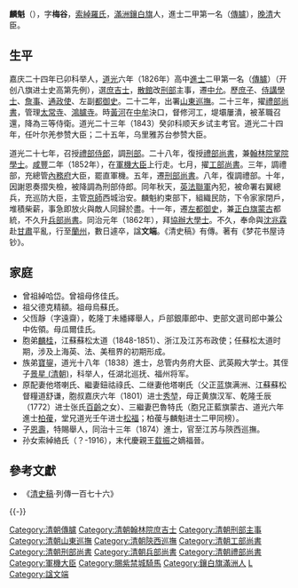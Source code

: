 {{Manchu name|[[索绰罗氏|索绰罗]]}}
'''麟魁'''（{{bd|1791年||1862年|catIdx=L}}），字'''梅谷'''，[[索綽羅氏|索綽羅氏]]，[[滿洲|滿洲]][[鑲白旗|鑲白旗]]人，進士二甲第一名（[[傳臚|傳臚]]），[[晚清|晚清]]大臣。

==生平==
嘉庆二十四年已卯科举人，[[道光|道光]]六年（1826年）高中[[進士|進士]]二甲第一名（[[傳臚|傳臚]]）（开创八旗进士史高第先例），選[[庶吉士|庶吉士]]，[[散館|散館]]改[[刑部|刑部]]主事，遷[[中允|中允]]。歷[[庶子|庶子]]、[[侍講學士|侍講學士]]、[[詹事|詹事]]、[[通政使|通政使]]、左副[[都御史|都御史]]。二十二年，出署[[山東|山東]][[巡撫|巡撫]]。二十三年，擢[[禮部尚書|禮部尚書]]，管理[[太常寺|太常寺]]、[[鴻臚寺|鴻臚寺]]。時[[黃河|黃河]]在[[中牟|中牟]]決口，督修河工，堤壩屢潰，被革職召還，降為三等侍衛。道光二十三年（1843）癸卯科顺天乡试主考官。道光二十四年，任叶尔羌参赞大臣；二十五年，乌里雅苏台参赞大臣。

道光二十七年，召授[[禮部侍郎|禮部侍郎]]，調[[刑部|刑部]]。二十八年，復授[[禮部|禮部]][[尚書|尚書]]，兼[[翰林院|翰林院]][[掌院學士|掌院學士]]。[[咸豐|咸豐]]二年（1852年），在[[軍機大臣|軍機大臣]]上行走。七月，擢[[工部尚書|工部尚書]]。三年，調禮部，充總管[[內務府|內務府]]大臣，罷直軍機。五年，遷[[刑部尚書|刑部尚書]]。八年，復調禮部。十年，因謝恩奏摺失檢，被降調為刑部侍郎。同年秋天，[[英法聯軍|英法聯軍]]內犯，被命署右翼總兵，充巡防大臣，主管[[京師|京師]]西城治安。麟魁約束部下，組織民防，下令家家閉戶，堆積柴薪，事急即放火與敵人同歸於盡。十一年，遷[[左都御史|左都御史]]，兼[[正白旗|正白旗]][[蒙古|蒙古]]都統，不久升[[兵部尚書|兵部尚書]]。同治元年（1862年），拜[[協辦大學士|協辦大學士]]。不久，奉命與[[沈兆霖|沈兆霖]]赴[[甘肅|甘肅]]平亂，行至[[蘭州|蘭州]]，數日遽卒，諡'''文端'''。《清史稿》有傳。著有《梦花书屋诗钞》。

==家庭==
*曾祖綽哈岱。曾祖母佟佳氏。
*祖父德克精額。祖母烏蘇氏。
*父恆靜（字遠齋），乾隆丁未繙繹舉人，戶部銀庫郎中、吏部文選司郎中兼公中佐領。母瓜爾佳氏。
*胞弟[[麟桂|麟桂]]，江蘇蘇松太道（1848-1851）、浙江及江苏布政使；任蘇松太道时期，涉及上海英、法、美租界的初期形成。
*族弟[[寶鋆|寶鋆]]，道光十八年（1838）進士，总管内务府大臣、武英殿大学士。其侄子[[景星_(清朝)|景星 (清朝)]]，科举人，任湖北巡抚、福州将军。
*原配妻他塔喇氏、繼妻鈕祜祿氏、二继妻他塔喇氏（父正蓝旗满洲、江蘇蘇松督糧道舒谦，胞叔嘉庆六年（1801）进士[[秀堃|秀堃]]，母正黄旗汉军、乾隆壬辰（1772）进士张氏[[百齡|百齡]]之女）、三繼妻巴魯特氏（胞兄正藍旗蒙古、道光六年進士[[柏葰|柏葰]]，堂兄道光壬午进士[[松福|松福]]；柏葰与麟魁进士二甲同榜）。
*子[[恩壽|恩壽]]，特賜舉人，同治十三年（1874）進士，官至江苏与陝西巡撫。
*孙女索綽絡氏（？-1916），末代慶親王[[载振|载振]]之嫡福晉。

==參考文獻==
*《[[清史稿|清史稿]]·列傳一百七十六》
{{-}}
{{start box}}
{{s-off}}
{{succession box|[[阿靈阿_(瓜爾佳氏)|阿靈阿]]|[[花沙納|花沙納]]|[[清朝工部尚書列表|清朝工部滿尚書]]|<small>咸豐二年七月甲戌 - 咸豐三年九月丁未</small><br /><small>1852年9月9日 - 1853年10月7日</small>}}
{{succession box|[[德興_(清朝尚書)|德興]]|[[瑞常|瑞常]]|[[清朝刑部尚書列表|清朝刑部滿尚書]]|<small>咸豐五年十一月己卯 - 咸豐八年十二月庚午</small><br /><small>1855年12月28日 - 1859年2月1日</small>}}
{{succession box|[[穆蔭|穆蔭]]|[[愛仁|愛仁]]|[[清朝兵部尚書列表|清朝兵部滿尚書]]|<small>咸豐十一年十月壬戌 - 同治元年正月己亥</small><br /><small>1861年11月9日 - 1862年2月14日</small>}}
{{succession box|[[恩桂|恩桂]]|[[特登額|特登額]]|[[清朝禮部尚書列表|清朝禮部滿尚書]]|<small>道光二十三年四月丙子 - 道光二十四年二月庚戌</small><br /><small>1843年5月2日 - 1844年3月31日</small>}}
{{succession box|[[保昌|保昌]]|[[宗室成剛|宗室成剛]]|[[清朝禮部尚書列表|清朝禮部滿尚書]]|<small>道光二十八年二月壬子 - 道光二十八年十二月乙丑</small><br /><small>1848年3月12日 - 1849年1月19日</small>}}
{{succession box|[[宗室奕湘|宗室奕湘]]|[[瑞麟|瑞麟]]|[[清朝禮部尚書列表|清朝禮部滿尚書]]|<small>咸豐三年九月丁未 - 咸豐五年十一月己卯</small><br /><small>1853年10月7日 - 1855年12月28日</small>}}
{{succession box|[[宗室肅順|宗室肅順]]|[[宗室綿森|宗室綿森]]|[[清朝禮部尚書列表|清朝禮部滿尚書]]|<small>咸豐八年十二月庚午 - 咸豐十年五月丁酉</small><br /><small>1859年2月1日 - 1860年6月22日</small>}}
{{end box}}

{{道光六年丙戌科殿試金榜}}
{{DEFAULTSORT:Lin麟}}
[[Category:清朝傳臚|Category:清朝傳臚]]
[[Category:清朝翰林院庶吉士|Category:清朝翰林院庶吉士]]
[[Category:清朝刑部主事|Category:清朝刑部主事]]
[[Category:清朝山東巡撫|Category:清朝山東巡撫]]
[[Category:清朝陝西巡撫|Category:清朝陝西巡撫]]
[[Category:清朝工部尚書|Category:清朝工部尚書]]
[[Category:清朝刑部尚書|Category:清朝刑部尚書]]
[[Category:清朝兵部尚書|Category:清朝兵部尚書]]
[[Category:清朝禮部尚書|Category:清朝禮部尚書]]
[[Category:軍機大臣|Category:軍機大臣]]
[[Category:賜紫禁城騎馬|Category:賜紫禁城騎馬]]
[[Category:鑲白旗滿洲人|Category:鑲白旗滿洲人]]
[[Category:索绰罗氏|L]]
[[Category:諡文端|Category:諡文端]]